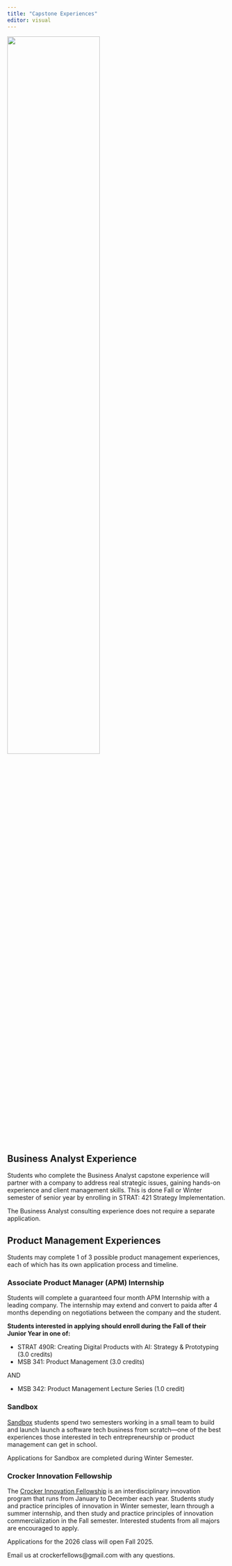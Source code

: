 ```yaml
---
title: "Capstone Experiences"
editor: visual
---
```


![](images/Strategy_Centered_blue_grey.png){fig-align="center" width="65%"}

## Business Analyst Experience {.unnumbered}

Students who complete the Business Analyst capstone experience will partner with a company to address real strategic issues, gaining hands-on experience and client management skills. This is done Fall or Winter semester of senior year by enrolling in STRAT: 421 Strategy Implementation.

The Business Analyst consulting experience does not require a separate application. 

## Product Management Experiences {.unnumbered}

Students may complete 1 of 3 possible product management experiences, each of which has its own application process and timeline.

### Associate Product Manager (APM) Internship {.unnumbered}

Students will complete a guaranteed four month APM Internship with a leading company. The internship may extend and convert to paida after 4 months depending on negotiations between the company and the student.

**Students interested in applying should enroll during the Fall of their Junior Year in one of:**

-   STRAT 490R: Creating Digital Products with AI: Strategy & Prototyping (3.0 credits)
-   MSB 341: Product Management (3.0 credits)

AND

-   MSB 342: Product Management Lecture Series (1.0 credit)

### Sandbox {.unnumbered}

[Sandbox](https://creators.byu.edu/sandbox/sandbox) students spend two semesters working in a small team to build and launch launch a software tech business from scratch—one of the best experiences those interested in tech entrepreneurship or product management can get in school.

Applications for Sandbox are completed during Winter Semester.

### Crocker Innovation Fellowship {.unnumbered}

The [Crocker Innovation Fellowship](https://crockerinnovationfellows.com/) is an interdisciplinary innovation program that runs from January to December each year.  Students study and practice principles of innovation in Winter semester, learn through a summer internship, and then study and practice principles of innovation commercialization in the Fall semester.  Interested students from all majors are encouraged to apply.

Applications for the 2026 class will open Fall 2025.

Email us at crockerfellows@gmail.com with any questions.
